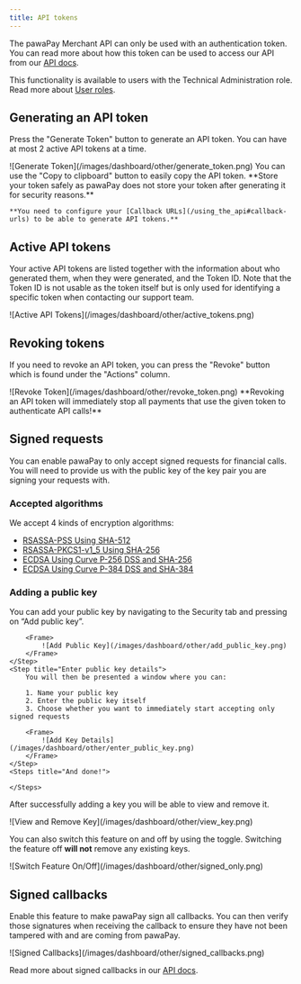 ```yaml
---
title: API tokens
---
```


The pawaPay Merchant API can only be used with an authentication token. You can read more about how this token can be used to access our API from our [API docs](/using_the_api#authentication).

This functionality is available to users with the Technical Administration role. Read more about [User roles](/dashboard/user_management/user_roles).

## Generating an API token

Press the "Generate Token" button to generate an API token. You can have at most 2 active API tokens at a time. 

<Frame>
    ![Generate Token](/images/dashboard/other/generate_token.png)
</Frame>

<Tip>
    You can use the "Copy to clipboard" button to easily copy the API token.
</Tip>

<Warning>
    **Store your token safely as pawaPay does not store your token after generating it for security reasons.**

    **You need to configure your [Callback URLs](/using_the_api#callback-urls) to be able to generate API tokens.**
</Warning>

## Active API tokens

Your active API tokens are listed together with the information about who generated them, when they were generated, and the Token ID. 
Note that the Token ID is not usable as the token itself but is only used for identifying a specific token when contacting our support team.

<Frame>
    ![Active API Tokens](/images/dashboard/other/active_tokens.png)
</Frame>

## Revoking tokens

If you need to revoke an API token, you can press the "Revoke" button which is found under the "Actions" column.

<Frame>
    ![Revoke Token](/images/dashboard/other/revoke_token.png)
</Frame>

<Warning>
    **Revoking an API token will immediately stop all payments that use the given token to authenticate API calls!**
</Warning>

## Signed requests

You can enable pawaPay to only accept signed requests for financial calls. You will need to provide us with the public key of the key pair you are signing your requests with.

### Accepted algorithms

We accept 4 kinds of encryption algorithms:

- [RSASSA-PSS Using SHA-512](https://datatracker.ietf.org/doc/html/rfc9421#name-rsassa-pss-using-sha-512)
- [RSASSA-PKCS1-v1_5 Using SHA-256](https://datatracker.ietf.org/doc/html/rfc9421#name-rsassa-pkcs1-v1_5-using-sha)
- [ECDSA Using Curve P-256 DSS and SHA-256](https://datatracker.ietf.org/doc/html/rfc9421#name-ecdsa-using-curve-p-256-dss)
- [ECDSA Using Curve P-384 DSS and SHA-384](https://datatracker.ietf.org/doc/html/rfc9421#name-ecdsa-using-curve-p-384-dss)

### Adding a public key

<Steps>
    <Step title="Add your public key">
        You can add your public key by navigating to the Security tab and pressing on “Add public key”.

        <Frame>
            ![Add Public Key](/images/dashboard/other/add_public_key.png)
        </Frame>
    </Step>
    <Step title="Enter public key details">
        You will then be presented a window where you can:

        1. Name your public key
        2. Enter the public key itself
        3. Choose whether you want to immediately start accepting only signed requests

        <Frame>
            ![Add Key Details](/images/dashboard/other/enter_public_key.png)
        </Frame>
    </Step>
    <Steps title="And done!">
        
    </Steps>
</Steps>

After successfully adding a key you will be able to view and remove it.

<Frame>
    ![View and Remove Key](/images/dashboard/other/view_key.png)
</Frame>

You can also switch this feature on and off by using the toggle. Switching the feature off **will not** remove any existing keys.

<Frame>
    ![Switch Feature On/Off](/images/dashboard/other/signed_only.png)
</Frame>

## Signed callbacks

Enable this feature to make pawaPay sign all callbacks. 
You can then verify those signatures when receiving the callback to ensure they have not been tampered with and are coming from pawaPay.

<Frame>
    ![Signed Callbacks](/images/dashboard/other/signed_callbacks.png)
</Frame>

Read more about signed callbacks in our [API docs](/using_the_api#signatures-in-callbacks).
